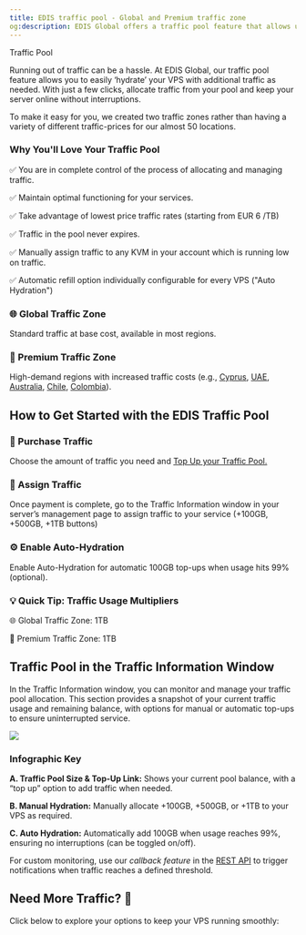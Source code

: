 ```yaml
---
title: EDIS traffic pool - Global and Premium traffic zone
og:description: EDIS Global offers a traffic pool feature that allows users to manage and allocate traffic to their VPS plans. The service features two traffic zones – the standard Global Traffic Zone and a Premium Traffic Zone
---
```



Traffic Pool

Running out of traffic can be a hassle. At EDIS Global, our traffic pool feature allows you to easily ‘hydrate’ your VPS with additional traffic as needed. With just a few clicks, allocate traffic from your pool and keep your server online without interruptions.

To make it easy for you, we created two traffic zones rather than having a variety of different traffic-prices for our almost 50 locations.

### **Why You'll Love Your Traffic Pool&#xA;**

✅ You are in complete control of the process of allocating and managing traffic.

✅ Maintain optimal functioning for your services.

✅ Take advantage of lowest price traffic rates (starting from EUR 6 /TB)

✅ Traffic in the pool never expires.

✅ Manually assign traffic to any KVM in your account which is running low on traffic.

✅ Automatic refill option individually configurable for every VPS ("Auto Hydration")

###

### 🌐 Global Traffic Zone

Standard traffic at base cost, available in most regions.

### 💎 Premium Traffic Zone

High-demand regions with increased traffic costs (e.g., <a href="https://www.edisglobal.com/vps-hosting/cyprus-limassol" target="_blank">Cyprus</a>, <a href="https://www.edisglobal.com/vps-server/united-arab-emirates-dubai" target="_blank">UAE</a>, <a href="https://www.edisglobal.com/vps-server/australia-sydney" target="_blank">Australia</a>, <a href="https://www.edisglobal.com/vps-server/chile-vina-del-mar" target="_blank">Chile</a>, <a href="https://www.edisglobal.com/vps-server/colombia-bogota" target="_blank">Colombia</a>).

## **How to Get Started with the EDIS Traffic Pool**

### 🛒 Purchase Traffic

Choose the amount of traffic you need and <a href="https://manage.edisglobal.com/cart.php?gid=214" target="_blank">Top Up your Traffic Pool.</a>

### 📌 Assign Traffic

Once payment is complete, go to the Traffic Information window in your server’s management page to assign traffic to your service (+100GB, +500GB, +1TB buttons)

### ⚙️ Enable Auto-Hydration

Enable Auto-Hydration for automatic 100GB top-ups when usage hits 99% (optional).

### 💡 Quick Tip: Traffic Usage Multipliers

🌐 Global Traffic Zone: 1TB

💎 Premium Traffic Zone: 1TB

## Traffic Pool in the Traffic Information Window

In the Traffic Information window, you can monitor and manage your traffic pool allocation. This section provides a snapshot of your current traffic usage and remaining balance, with options for manual or automatic top-ups to ensure uninterrupted service.

![](/assets/_incGduwnwlN1t_FCJzrC_traffic-pool-edis-global-manual-auto-hydration.png)

### Infographic Key

**A. Traffic Pool Size & Top-Up Link:**
Shows your current pool balance, with a “top up” option to add traffic when needed.

**B. Manual Hydration:**
Manually allocate +100GB, +500GB, or +1TB to your VPS as required.

**C. Auto Hydration:**
Automatically add 100GB when usage reaches 99%, ensuring no interruptions (can be toggled on/off).

For custom monitoring, use our _callback feature_ in the <a href="https://docs.edisglobal.com/set-hooks" target="_blank">REST API</a> to trigger notifications when traffic reaches a defined threshold.

## Need More Traffic? 🚀

Click below to explore your options to keep your VPS running smoothly:

<CtaButton
  label='Exceeding Monthly Traffic Limit'
  link='./exceeding-monthly-traffic-limit-edis-global'
/>
